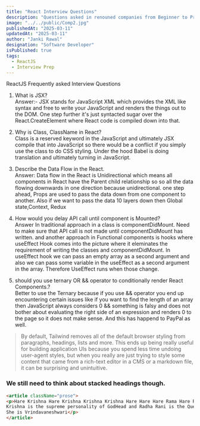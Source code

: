 ```yaml
---
title: "React Interview Questions"
description: "Questions asked in renouned companies from Beginner to Pro level"
image: "../../public/Comp2.jpg"
publishedAt: "2025-03-11"
updatedAt: "2025-03-11"
author: "Janki Rawal"
designation: "Software Developer"
isPublished: true
tags: 
  - ReactJS
  - Interview Prep
---
```


 ReactJS Frequently asked Interview Questions
1. What is JSX? <br/>
Answer:- JSX stands for JavaScript XML which provides the XML like syntax and free to write your JavaScript 
and renders the things out to the DOM. One step further it's just syntacted sugar over the React.CreateElement where 
React code is compiled down into that.
 
2. Why is Class, ClassName in React? <br/>
  Class is a reserved keyword in the JavaScript and ultimately JSX compile that into JavaScript so 
  there would be a conflict if you simply use the class to do CSS styling. Under the hood Babel 
  is doing translation and ultimately turning in JavaScript.
3. Describe the Data Flow in the React. <br/>
Answer: Data flow in the React is Unidirectional which means all components in React have the Parent child relationship so
so all the data flowing downwards in one direction because unidirectional. 
one step ahead, Props are used to pass the data down from one component to another. Also if we want to pass the data 10 layers down then Global state,Context, Redux
4. How would you delay API call until component is Mounted? <br/>
Answer In traditional approach in a class is componentDidMount. Need to make sure that API call is not made until componentDidMount has written.
 and another approach in Functional components is hooks where useEffect Hook comes into the picture where it eleminates the requirement of writing the classes and componentDidMount.
 In useEffect hook we can pass an empty array as a second argument and also we can pass some variable in the useEffect as a second argument in the array. Therefore UseEffect runs when those change.
 5. should you use ternary OR && operator to conditionally render React Components.?<br/>
 Better to use the Ternary because if you use && operator you end up encountering certain issues 
 like if you want to find the length of an array then JavaScript always considers 0 && something is falsy and does not
 bother about evaluating the right side of an expression and renders 0 to the page so it does not make sense. And this has happend to PayPal as well.

> By default, Tailwind removes all of the default browser styling from paragraphs, headings, lists and more. This ends up being really useful for building application UIs because you spend less time undoing user-agent styles, but when you really are just trying to style some content that came from a rich-text editor in a CMS or a markdown file, it can be surprising and unintuitive.

### We still need to think about stacked headings though.

``` Html showLineNumbers {1-2,4} /Krishna/ title="index.html" caption="this is the supreme power"
<article className="prose">
<p>Hare Krishna Hare Krishna Krishna Krishna Hare Hare Hare Rama Hare Rama Rama Rama Hare Hare
Krishna is the supreme personality of GodHead and Radha Rani is the Queen of Krishna or heart of Krishna
She is Vrindavaneshwari</p>
</article>
```

